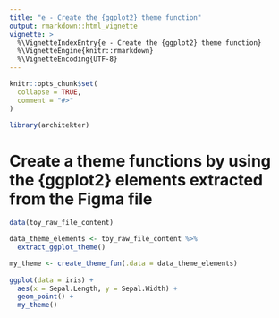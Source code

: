 ```yaml
---
title: "e - Create the {ggplot2} theme function"
output: rmarkdown::html_vignette
vignette: >
  %\VignetteIndexEntry{e - Create the {ggplot2} theme function}
  %\VignetteEngine{knitr::rmarkdown}
  %\VignetteEncoding{UTF-8}
---
```


```r
knitr::opts_chunk$set(
  collapse = TRUE,
  comment = "#>"
)
```

```r
library(architekter)
```

<!-- WARNING - This vignette is generated by {fusen} from /dev/flat_ggplot_theme.Rmd: do not edit by hand -->

# Create a theme functions by using the {ggplot2} elements extracted from the Figma file

```r
data(toy_raw_file_content)

data_theme_elements <- toy_raw_file_content %>% 
  extract_ggplot_theme()

my_theme <- create_theme_fun(.data = data_theme_elements)
  
ggplot(data = iris) + 
  aes(x = Sepal.Length, y = Sepal.Width) + 
  geom_point() + 
  my_theme()
```

